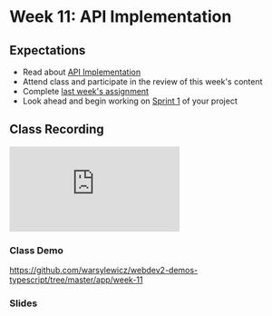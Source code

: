 # Week 11: API Implementation

## Expectations

- Read about [API Implementation](/week-11/api-implementation)
- Attend class and participate in the review of this week's content
- Complete [last week's assignment](/week-10/assignment)
- Look ahead and begin working on [Sprint 1](/week-12/project) of your project

## Class Recording

<iframe
  style={{ width: "100%", aspectRatio: "16/9" }}
  src="https://www.youtube.com/embed/obA_b5fevFE?si=zU9-iN-B8OOYFHvA"
  title="YouTube video player"
  frameBorder="0"
  allow="accelerometer; autoplay; clipboard-write; encrypted-media; gyroscope; picture-in-picture; web-share"
  allowFullScreen="allowFullScreen"
></iframe>

### Class Demo

https://github.com/warsylewicz/webdev2-demos-typescript/tree/master/app/week-11

### Slides


<Slideshow file="/week-11/slides" />
